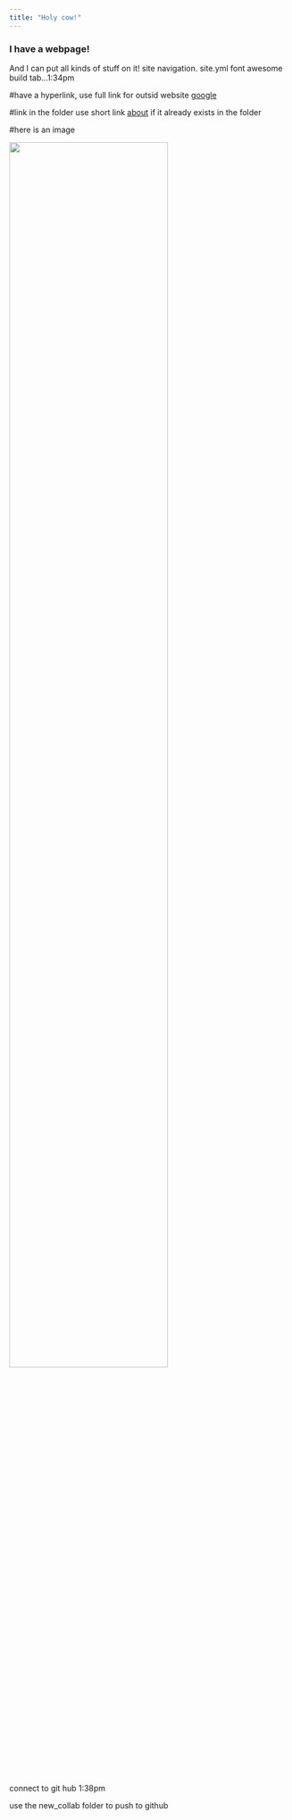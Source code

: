 ```yaml
---
title: "Holy cow!"
---
```


### I have a webpage!

And I can put all kinds of stuff on it!
site navigation. site.yml
font awesome
build tab...1:34pm

#have a hyperlink, use full link for outsid website
[google](https://www.google.com)

#link in the folder use short link
[about](about.html)
if it already exists in the folder

#here is an image

<img src="images/image.jpg" style="width:75%">

connect to git hub 1:38pm

use the new_collab folder to push to github




